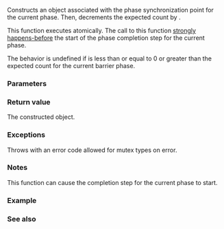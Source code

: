 {{cpp/thread/barrier/title|arrive}}
{{cpp/thread/barrier/navbar}}
{{ddcl|since=c++20|1=
arrival_token arrive( std::ptrdiff_t n = 1 );
}}

Constructs an {{tt|arrival_token}} object associated with the phase synchronization point for the current phase. Then, decrements the expected count by {{c|n}}.

This function executes atomically. The call to this function [[cpp/atomic/memory_order#Strongly happens-before|strongly happens-before]] the start of the phase completion step for the current phase.

The behavior is undefined if {{c|n}} is less than or equal to 0 or greater than the expected count for the current barrier phase.

===Parameters===
{{par begin}}
{{par|n|the value by which the expected count is decreased}}
{{par end}}

===Return value===
The constructed {{tt|arrival_token}} object.

===Exceptions===
Throws {{lc|std::system_error}} with an error code allowed for mutex types on error.

===Notes===
This function can cause the completion step for the current phase to start.

===Example===
{{example}}

===See also===
{{dsc begin}}
{{dsc inc|cpp/thread/barrier/dsc wait}}
{{dsc end}}

{{langlinks|es|ja|zh}}